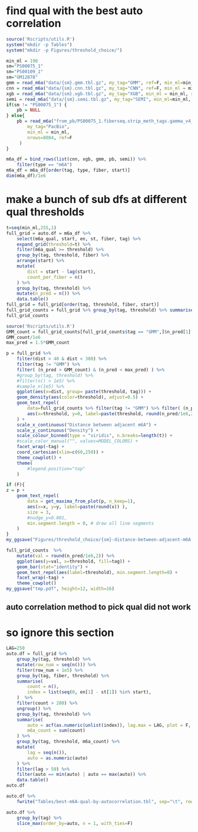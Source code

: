
# find qual with the best auto correlation 
```r
source('Rscripts/utils.R')
system("mkdir -p Tables")
system("mkdir -p Figures/threshold_choice/")
```

```r
min_ml = 190
sm="PS00075_1"
sm="PS00109_1"
sm="GM12878"
gmm = read_m6a("data/{sm}.gmm.tbl.gz", my_tag="GMM", ref=F, min_ml=min_ml, nrows=1000)
cnn = read_m6a("data/{sm}.cnn.tbl.gz", my_tag="CNN", ref=F, min_ml = min_ml, nrows=1000)
xgb = read_m6a("data/{sm}.xgb.tbl.gz", my_tag="XGB", min_ml = min_ml, ref=F, nrows=1000)
semi = read_m6a("data/{sm}.semi.tbl.gz", my_tag="SEMI", min_ml=min_ml, ref=F, nrows=1000)
if(sm != "PS00075_1") {
    pb = NULL
} else{
    pb = read_m6a("from_pb/PS00075_1.fiberseq.strip_meth_tags.gamma_v4_cov1.bam.tbl.gz",
        my_tag="PacBio",
        min_ml = min_ml,
        nrows=8084, ref=F
     )
}

```

```r
m6a_df = bind_rows(list(cnn, xgb, gmm, pb, semi)) %>%
    filter(type == "m6A")
m6a_df = m6a_df[order(tag, type, fiber, start)]
dim(m6a_df)/1e6
```

# make a bunch of sub dfs at different qual thresholds
```r
t=seq(min_ml,255,1)
full_grid = auto.df = m6a_df %>%
    select(m6a_qual, start, en, st, fiber, tag) %>%
    expand_grid(threshold=t) %>%
    filter(m6a_qual >= threshold) %>%
    group_by(tag, threshold, fiber) %>%
    arrange(start) %>%
    mutate(
        dist = start - lag(start), 
        count_per_fiber = n()
    ) %>%
    group_by(tag, threshold) %>%
    mutate(n_pred = n()) %>%
    data.table()
full_grid = full_grid[order(tag, threshold, fiber, start)]
full_grid_counts = full_grid %>% group_by(tag, threshold) %>% summarise(n_pred = n())
full_grid_counts
```


```r
source('Rscripts/utils.R')
GMM_count = full_grid_counts[full_grid_counts$tag == "GMM",]$n_pred[1]
GMM_count/1e6
max_pred = 1.5*GMM_count

p = full_grid %>%
    filter(dist > 40 & dist < 300) %>%
    filter(tag != "GMM") %>%
    filter( (n_pred > GMM_count) & (n_pred < max_pred) ) %>%
    #group_by(tag, threshold) %>%
    #filter(n() > 1e5) %>%
    #sample_n(1e5) %>%
    ggplot(aes(x=dist, group= paste(threshold, tag))) +
    geom_density(aes(color=threshold), adjust=0.5) +
    geom_text_repel(
        data=full_grid_counts %>% filter(tag != "GMM") %>% filter( (n_pred > GMM_count) & (n_pred < max_pred) ) ,
        aes(x=threshold, y=0, label=paste(threshold, round(n_pred/1e6,2)), color=threshold) 
    ) + 
    scale_x_continuous("Distance between adjacent m6A") +
    scale_y_continuous("Density") +
    scale_colour_binned(type = "viridis", n.breaks=length(t)) +
    #scale_color_manual("", values=MODEL_COLORS) +
    facet_wrap(~tag) +
    coord_cartesian(xlim=c(60,250)) +
    theme_cowplot() +
    theme(
        #legend.position="top"
    )

if (F){
z = p + 
    geom_text_repel(
        data = get_maxima_from_plot(p, n_keep=1),
        aes(x=x, y=y, label=paste(round(x)) ), 
        size = 3,
        #nudge_y=0.001,
        min.segment.length = 0, # draw all line segments
    )
}
my_ggsave("Figures/threshold_choice/{sm}-distance-between-adjacent-m6A.pdf", height=12, width=16)
```

```r
full_grid_counts  %>%
    mutate(val = round(n_pred/1e6,2)) %>%
    ggplot(aes(y=val, x=threshold, fill=tag)) +
    geom_bar(stat="identity") +
    geom_text_repel(aes(label=threshold), min.segment.length=0) +
    facet_wrap(~tag) +
    theme_cowplot()
my_ggsave("tmp.pdf", height=12, width=16)
```


## auto correlation method to pick qual did not work
# so ignore this section
```r
LAG=250
auto.df = full_grid %>%
    group_by(tag, threshold) %>%
    mutate(row_num = seq(n())) %>%
    filter(row_num < 1e5) %>%
    group_by(tag, fiber, threshold) %>%
    summarise(
        count = n(),
        index = list(seq(0, en[1] - st[1]) %in% start),
    )  %>%
    filter(count > 200) %>%
    ungroup() %>%
    group_by(tag, threshold) %>%
    summarise(
        auto = acf(as.numeric(unlist(index)), lag.max = LAG, plot = F, type="covariance")$acf,
        m6a_count = sum(count)
    ) %>%
    group_by(tag, threshold, m6a_count) %>%
    mutate(
        lag = seq(n()),
        auto = as.numeric(auto)
    ) %>%
    filter(lag > 50) %>%
    filter(auto == min(auto) | auto == max(auto)) %>%
    data.table()
auto.df
```


```r
auto.df %>%
    fwrite("Tables/best-m6A-qual-by-autocorrelation.tbl", sep="\t", row.names=F, quote=F)
```

```r
auto.df %>%
    group_by(tag) %>%
    slice_max(order_by=auto, n = 1, with_ties=F)
```